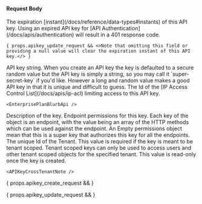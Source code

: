 
#### Request Body

<APIBlock>
  <APIField name="apiKey.expirationInstant" type="Long" optional since="1.55.0">
    The expiration [instant](/docs/reference/data-types#instants) of this API key. Using an expired API key for [API Authentication](/docs/apis/authentication) will result in a 401 response code.

    { props.apikey_update_request && <>Note that omitting this field or providing a null value will clear the expiration instant of this API key.</> }
  </APIField>
  <APIField name="apiKey.key" type="String" optional renderif={props.apikey_create_request}>
    API key string. When you create an API key the key is defaulted to a secure random value but the API key is simply a string, so you may call it `super-secret-key` if you'd like. However a long and random value makes a good API key in that it is unique and difficult to guess.
  </APIField>
  <APIField name="apiKey.ipAccessControlListId" type="UUID" optional since="1.30.0">
    The Id of the [IP Access Control List](/docs/apis/ip-acl) limiting access to this API key.

    <EnterprisePlanBlurbApi />
  </APIField>
  <APIField name="apiKey.metaData.attributes.description" type="String" optional>
    Description of the key.
  </APIField>
  <APIField name="apiKey.permissions.endpoints" type="Object" optional>
    Endpoint permissions for this key. Each key of the object is an endpoint, with the value being an array of the HTTP methods which can be used against the endpoint. An Empty permissions object mean that this is a super key that authorizes this key for all the endpoints.
  </APIField>
  <APIField name="apiKey.tenantId" type="String" optional renderif={props.apikey_create_request}>
    The unique Id of the Tenant. This value is required if the key is meant to be tenant scoped. Tenant scoped keys can only be used to access users and other tenant scoped objects for the specified tenant. This value is read-only once the key is created.
    
    <APIKeyCrossTenantNote />
  </APIField>
</APIBlock>

{ props.apikey_create_request && <JSON title="Example API Key request JSON" src="api-keys/post-request-body.json" /> }

{ props.apikey_update_request && <JSON title="Example API Key request JSON" src="api-keys/put-request-body.json" /> }
